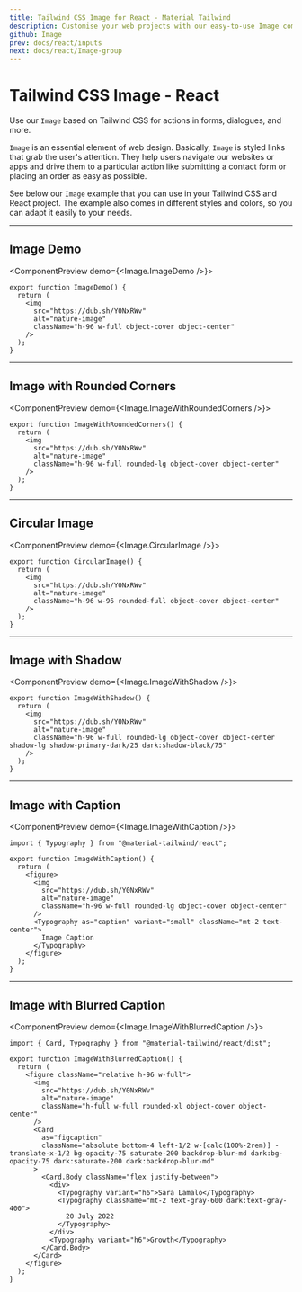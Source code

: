```yaml
---
title: Tailwind CSS Image for React - Material Tailwind
description: Customise your web projects with our easy-to-use Image component for Tailwind CSS and React using Material Design guidelines.
github: Image
prev: docs/react/inputs
next: docs/react/Image-group
---
```


# Tailwind CSS Image - React

Use our `Image` based on Tailwind CSS for actions in forms, dialogues, and more.

`Image` is an essential element of web design. Basically,
`Image` is styled links that grab the user's attention. They help users
navigate our websites or apps and drive them to a particular action like submitting
a contact form or placing an order as easy as possible.

See below our `Image` example that you can use in your Tailwind CSS and React project. The example also comes in different styles and colors, so you can adapt it easily to your needs.

---

## Image Demo

<ComponentPreview demo={<Image.ImageDemo />}>
```tsx
export function ImageDemo() {
  return (
    <img
      src="https://dub.sh/Y0NxRWv"
      alt="nature-image"
      className="h-96 w-full object-cover object-center"
    />
  );
}
```
</ComponentPreview>

---

## Image with Rounded Corners

<ComponentPreview demo={<Image.ImageWithRoundedCorners />}>
```tsx
export function ImageWithRoundedCorners() {
  return (
    <img
      src="https://dub.sh/Y0NxRWv"
      alt="nature-image"
      className="h-96 w-full rounded-lg object-cover object-center"
    />
  );
}
```
</ComponentPreview>

---

## Circular Image

<ComponentPreview demo={<Image.CircularImage />}>
```tsx
export function CircularImage() {
  return (
    <img
      src="https://dub.sh/Y0NxRWv"
      alt="nature-image"
      className="h-96 w-96 rounded-full object-cover object-center"
    />
  );
}
```
</ComponentPreview>

---

## Image with Shadow

<ComponentPreview demo={<Image.ImageWithShadow />}>
```tsx
export function ImageWithShadow() {
  return (
    <img
      src="https://dub.sh/Y0NxRWv"
      alt="nature-image"
      className="h-96 w-full rounded-lg object-cover object-center shadow-lg shadow-primary-dark/25 dark:shadow-black/75"
    />
  );
}
```
</ComponentPreview>

---

## Image with Caption

<ComponentPreview demo={<Image.ImageWithCaption />}>
```tsx
import { Typography } from "@material-tailwind/react";

export function ImageWithCaption() {
  return (
    <figure>
      <img
        src="https://dub.sh/Y0NxRWv"
        alt="nature-image"
        className="h-96 w-full rounded-lg object-cover object-center"
      />
      <Typography as="caption" variant="small" className="mt-2 text-center">
        Image Caption
      </Typography>
    </figure>
  );
}
```
</ComponentPreview>

---

## Image with Blurred Caption

<ComponentPreview demo={<Image.ImageWithBlurredCaption />}>
```tsx
import { Card, Typography } from "@material-tailwind/react/dist";

export function ImageWithBlurredCaption() {
  return (
    <figure className="relative h-96 w-full">
      <img
        src="https://dub.sh/Y0NxRWv"
        alt="nature-image"
        className="h-full w-full rounded-xl object-cover object-center"
      />
      <Card
        as="figcaption"
        className="absolute bottom-4 left-1/2 w-[calc(100%-2rem)] -translate-x-1/2 bg-opacity-75 saturate-200 backdrop-blur-md dark:bg-opacity-75 dark:saturate-200 dark:backdrop-blur-md"
      >
        <Card.Body className="flex justify-between">
          <div>
            <Typography variant="h6">Sara Lamalo</Typography>
            <Typography className="mt-2 text-gray-600 dark:text-gray-400">
              20 July 2022
            </Typography>
          </div>
          <Typography variant="h6">Growth</Typography>
        </Card.Body>
      </Card>
    </figure>
  );
}
```
</ComponentPreview>